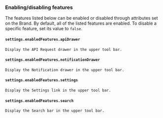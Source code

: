 ### Enabling/disabling features

The features listed below can be enabled or disabled through attributes set on the Brand. By default, all of the listed features are enabled. To disable a specific feature, set its value to `false`.

#### `settings.enabledFeatures.apiDrawer`

    Display the API Request drawer in the upper tool bar.

#### `settings.enabledFeatures.notificationDrawer`

    Display the Notification drawer in the upper tool bar.

#### `settings.enabledFeatures.settings`

    Display the Settings link in the upper tool bar.

#### `settings.enabledFeatures.search`

    Display the Search bar in the upper tool bar.

